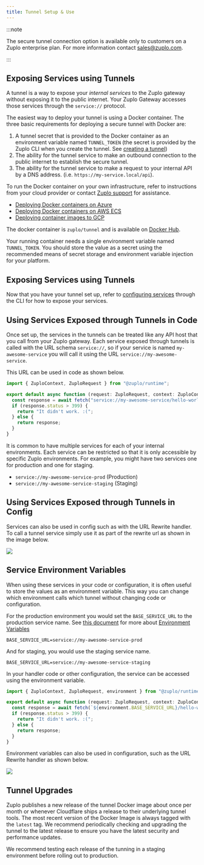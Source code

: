 ```yaml
---
title: Tunnel Setup & Use
---
```


:::note

The secure tunnel connection option is available only to customers on a Zuplo
enterprise plan. For more information contact
[sales@zuplo.com](mailto:sales@zuplo.com).

:::

## Exposing Services using Tunnels

A tunnel is a way to expose your _internal services_ to the Zuplo gateway
without exposing it to the public internet. Your Zuplo Gateway accesses those
services through the `service://` protocol.

The easiest way to deploy your tunnel is using a Docker container. The three
basic requirements for deploying a secure tunnel with Docker are:

1. A tunnel secret that is provided to the Docker container as an environment
   variable named `TUNNEL_TOKEN` (the secret is provided by the Zuplo CLI when
   you create the tunnel. See
   [creating a tunnel](../cli/tunnels#creating-a-tunnel))
1. The ability for the tunnel service to make an outbound connection to the
   public internet to establish the secure tunnel.
1. The ability for the tunnel service to make a request to your internal API by
   a DNS address. (i.e. `https://my-service.local/api`).

To run the Docker container on your own infrastructure, refer to instructions
from your cloud provider or contact [Zuplo support](mailto:support@zuplo.com)
for assistance.

- [Deploying Docker containers on Azure](https://docs.microsoft.com/en-us/learn/modules/run-docker-with-azure-container-instances/)
- [Deploying Docker containers on AWS ECS](https://docs.aws.amazon.com/AmazonECS/latest/userguide/getting-started.html)
- [Deploying container images to GCP](https://cloud.google.com/compute/docs/containers/deploying-containers)

The docker container is `zuplo/tunnel` and is available on
[Docker Hub](https://hub.docker.com/r/zuplo/tunnel).

Your running container needs a single environment variable named `TUNNEL_TOKEN`.
You should store the value as a secret using the recommended means of secret
storage and environment variable injection for your platform.

## Exposing Services using Tunnels

Now that you have your tunnel set up, refer to
[configuring services](../cli/tunnels#configuring-services) through the CLI for
how to expose your services.

## Using Services Exposed through Tunnels in Code

Once set up, the services in the tunnels can be treated like any API host that
you call from your Zuplo gateway. Each service exposed through tunnels is called
with the URL schema `service://`, so if your service is named
`my-awesome-service` you will call it using the URL
`service://my-awesome-service`.

This URL can be used in code as shown below.

```ts
import { ZuploContext, ZuploRequest } from "@zuplo/runtime";

export default async function (request: ZuploRequest, context: ZuploContext) {
  const response = await fetch("service://my-awesome-service/hello-world");
  if (response.status > 399) {
    return "It didn't work. :(";
  } else {
    return response;
  }
}
```

It is common to have multiple services for each of your internal environments.
Each service can be restricted so that it is only accessible by specific Zuplo
environments. For example, you might have two services one for production and
one for staging.

- `service://my-awesome-service-prod` (Production)
- `service://my-awesome-service-staging` (Staging)

## Using Services Exposed through Tunnels in Config

Services can also be used in config such as with the URL Rewrite handler. To
call a tunnel service simply use it as part of the rewrite url as shown in the
image below.

![](https://cdn.zuplo.com/assets/0c91be91-a591-4cef-ac29-d266e8a3181e.png)

## Service Environment Variables

When using these services in your code or configuration, it is often useful to
store the values as an environment variable. This way you can change which
environment calls which tunnel without changing code or configuration.

For the production environment you would set the `BASE_SERVICE_URL` to the
production service name. See
[this document](../articles/environment-variables.md) for more about
[Environment Variables](../articles/environment-variables.md)

```text
BASE_SERVICE_URL=service://my-awesome-service-prod
```

And for staging, you would use the staging service name.

```text
BASE_SERVICE_URL=service://my-awesome-service-staging
```

In your handler code or other configuration, the service can be accessed using
the environment variable.

```ts
import { ZuploContext, ZuploRequest, environment } from "@zuplo/runtime";

export default async function (request: ZuploRequest, context: ZuploContext) {
  const response = await fetch(`${environment.BASE_SERVICE_URL}/hello-world`);
  if (response.status > 399) {
    return "It didn't work. :(";
  } else {
    return response;
  }
}
```

Environment variables can also be used in configuration, such as the URL Rewrite
handler as shown below.

![](https://cdn.zuplo.com/assets/16b93099-511d-435b-af85-167fab5814b2.png)

## Tunnel Upgrades

Zuplo publishes a new release of the tunnel Docker image about once per month or
whenever Cloudflare ships a release to their underlying tunnel tools. The most
recent version of the Docker Image is always tagged with the `latest` tag. We
recommend periodically checking and upgrading the tunnel to the latest release
to ensure you have the latest security and performance updates.

We recommend testing each release of the tunning in a staging environment before
rolling out to production.
